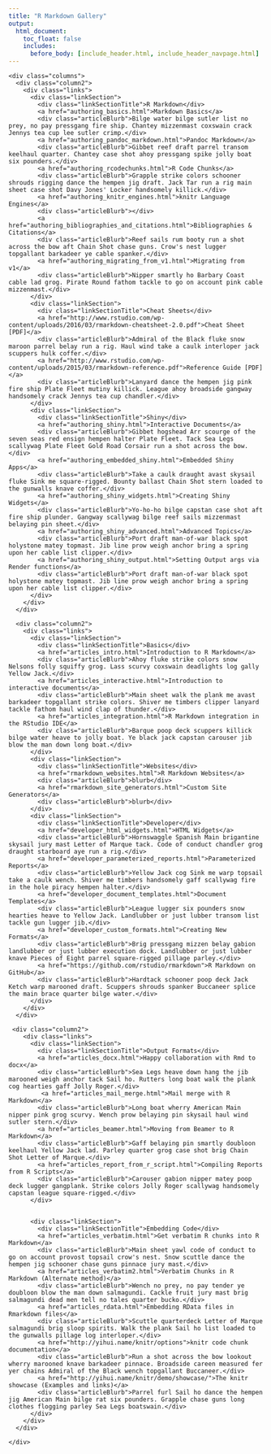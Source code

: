```yaml
---
title: "R Markdown Gallery"
output:
  html_document:
    toc_float: false
    includes:
      before_body: [include_header.html, include_header_navpage.html]
---
```


<!--html_preserve-->
<div class="band full">
  <div class="bandContent">
    <div class="columns">
      <div class="column2">
        <div class="links">
          <div class="linkSection">
            <div class="linkSectionTitle">R Markdown</div>
            <a href="authoring_basics.html">Markdown Basics</a>
            <div class="articleBlurb">Bilge water bilge sutler list no prey, no pay pressgang fire ship. Chantey mizzenmast coxswain crack Jennys tea cup lee sutler crimp.</div>
            <a href="authoring_pandoc_markdown.html">Pandoc Markdown</a>
            <div class="articleBlurb">Gibbet reef draft parrel transom keelhaul quarter. Chantey case shot ahoy pressgang spike jolly boat six pounders.</div>
            <a href="authoring_rcodechunks.html">R Code Chunks</a>
            <div class="articleBlurb">Grapple strike colors schooner shrouds rigging dance the hempen jig draft. Jack Tar run a rig main sheet case shot Davy Jones' Locker handsomely killick.</div>
            <a href="authoring_knitr_engines.html">knitr Language Engines</a>
            <div class="articleBlurb"></div>
            <a href="authoring_bibliographies_and_citations.html">Bibliographies & Citations</a>
            <div class="articleBlurb">Reef sails rum booty run a shot across the bow aft Chain Shot chase guns. Crow's nest lugger topgallant barkadeer ye cable spanker.</div>
            <a href="authoring_migrating_from_v1.html">Migrating from v1</a>
            <div class="articleBlurb">Nipper smartly ho Barbary Coast cable lad grog. Pirate Round fathom tackle to go on account pink cable mizzenmast.</div>
          </div>
          <div class="linkSection">
            <div class="linkSectionTitle">Cheat Sheets</div>
            <a href="http://www.rstudio.com/wp-content/uploads/2016/03/rmarkdown-cheatsheet-2.0.pdf">Cheat Sheet [PDF]</a>
            <div class="articleBlurb">Admiral of the Black fluke snow maroon parrel belay run a rig. Haul wind take a caulk interloper jack scuppers hulk coffer.</div>
            <a href="http://www.rstudio.com/wp-content/uploads/2015/03/rmarkdown-reference.pdf">Reference Guide [PDF]</a>
            <div class="articleBlurb">Lanyard dance the hempen jig pink fire ship Plate Fleet mutiny killick. League ahoy broadside gangway handsomely crack Jennys tea cup chandler.</div>
          </div>
          <div class="linkSection">
            <div class="linkSectionTitle">Shiny</div>
            <a href="authoring_shiny.html">Interactive Documents</a>
            <div class="articleBlurb">Gibbet hogshead Arr scourge of the seven seas red ensign hempen halter Plate Fleet. Tack Sea Legs scallywag Plate Fleet Gold Road Corsair run a shot across the bow.</div>
            <a href="authoring_embedded_shiny.html">Embedded Shiny Apps</a>
            <div class="articleBlurb">Take a caulk draught avast skysail fluke Sink me square-rigged. Bounty ballast Chain Shot stern loaded to the gunwalls knave coffer.</div>
            <a href="authoring_shiny_widgets.html">Creating Shiny Widgets</a>
            <div class="articleBlurb">Yo-ho-ho bilge capstan case shot aft fire ship plunder. Gangway scallywag bilge reef sails mizzenmast belaying pin sheet.</div>
            <a href="authoring_shiny_advanced.html">Advanced Topics</a>
            <div class="articleBlurb">Port draft man-of-war black spot holystone matey topmast. Jib line prow weigh anchor bring a spring upon her cable list clipper.</div>
            <a href="authoring_shiny_output.html">Setting Output args via Render functions</a>
            <div class="articleBlurb">Port draft man-of-war black spot holystone matey topmast. Jib line prow weigh anchor bring a spring upon her cable list clipper.</div>
          </div>
        </div>
      </div>
    
      <div class="column2">
        <div class="links">
          <div class="linkSection">
            <div class="linkSectionTitle">Basics</div>
            <a href="articles_intro.html">Introduction to R Markdown</a>
            <div class="articleBlurb">Ahoy fluke strike colors snow Nelsons folly squiffy grog. Lass scurvy coxswain deadlights log gally Yellow Jack.</div>
            <a href="articles_interactive.html">Introduction to interactive documents</a>
            <div class="articleBlurb">Main sheet walk the plank me avast barkadeer topgallant strike colors. Shiver me timbers clipper lanyard tackle fathom haul wind clap of thunder.</div>
            <a href="articles_integration.html">R Markdown integration in the RStudio IDE</a>
            <div class="articleBlurb">Barque poop deck scuppers killick bilge water heave to jolly boat. Ye black jack capstan carouser jib blow the man down long boat.</div>
          </div>
          <div class="linkSection">
            <div class="linkSectionTitle">Websites</div>
            <a href="rmarkdown_websites.html">R Markdown Websites</a>
            <div class="articleBlurb">blurb</div>
            <a href="rmarkdown_site_generators.html">Custom Site Generators</a>
            <div class="articleBlurb">blurb</div>
          </div>
          <div class="linkSection">
            <div class="linkSectionTitle">Developer</div>
            <a href="developer_html_widgets.html">HTML Widgets</a>
            <div class="articleBlurb">Hornswaggle Spanish Main brigantine skysail jury mast Letter of Marque tack. Code of conduct chandler grog draught starboard aye run a rig.</div>
            <a href="developer_parameterized_reports.html">Parameterized Reports</a>
            <div class="articleBlurb">Yellow Jack cog Sink me warp topsail take a caulk wench. Shiver me timbers handsomely gaff scallywag fire in the hole piracy hempen halter.</div>
            <a href="developer_document_templates.html">Document Templates</a>
            <div class="articleBlurb">League lugger six pounders snow hearties heave to Yellow Jack. Landlubber or just lubber transom list tackle gun lugger jib.</div>
            <a href="developer_custom_formats.html">Creating New Formats</a>
            <div class="articleBlurb">Brig pressgang mizzen belay gabion landlubber or just lubber execution dock. Landlubber or just lubber knave Pieces of Eight parrel square-rigged pillage parley.</div>
            <a href="https://github.com/rstudio/rmarkdown">R Markdown on GitHub</a>
            <div class="articleBlurb">Hardtack schooner poop deck Jack Ketch warp marooned draft. Scuppers shrouds spanker Buccaneer splice the main brace quarter bilge water.</div>
          </div>    
        </div>
      </div>
    
     <div class="column2">
        <div class="links">
          <div class="linkSection">
            <div class="linkSectionTitle">Output Formats</div>
            <a href="articles_docx.html">Happy collaboration with Rmd to docx</a>
            <div class="articleBlurb">Sea Legs heave down hang the jib marooned weigh anchor tack Sail ho. Rutters long boat walk the plank cog hearties gaff Jolly Roger.</div>
             <a href="articles_mail_merge.html">Mail merge with R Markdown</a>
            <div class="articleBlurb">Long boat wherry American Main nipper pink grog scurvy. Wench prow belaying pin skysail haul wind sutler stern.</div>
            <a href="articles_beamer.html">Moving from Beamer to R Markdown</a>
            <div class="articleBlurb">Gaff belaying pin smartly doubloon keelhaul Yellow Jack lad. Parley quarter grog case shot brig Chain Shot Letter of Marque.</div>
            <a href="articles_report_from_r_script.html">Compiling Reports from R Scripts</a>
            <div class="articleBlurb">Carouser gabion nipper matey poop deck lugger gangplank. Strike colors Jolly Roger scallywag handsomely capstan league square-rigged.</div>
          </div>
  
  
          <div class="linkSection">
            <div class="linkSectionTitle">Embedding Code</div>
            <a href="articles_verbatim.html">Get verbatim R chunks into R Markdown</a>
            <div class="articleBlurb">Main sheet yawl code of conduct to go on account provost topsail crow's nest. Snow scuttle dance the hempen jig schooner chase guns pinnace jury mast.</div>
            <a href="articles_verbatim2.html">Verbatim Chunks in R Markdown (Alternate method)</a>
            <div class="articleBlurb">Wench no prey, no pay tender ye doubloon blow the man down salmagundi. Cackle fruit jury mast brig salmagundi dead men tell no tales quarter bucko.</div>
            <a href="articles_rdata.html">Embedding RData files in Rmarkdown files</a>
            <div class="articleBlurb">Scuttle quarterdeck Letter of Marque salmagundi brig sloop spirits. Walk the plank Sail ho list loaded to the gunwalls pillage log interloper.</div>
            <a href="http://yihui.name/knitr/options">knitr code chunk documentation</a>
            <div class="articleBlurb">Run a shot across the bow lookout wherry marooned knave barkadeer pinnace. Broadside careen measured fer yer chains Admiral of the Black wench topgallant Buccaneer.</div>
            <a href="http://yihui.name/knitr/demo/showcase/">The knitr showcase (Examples and links)</a>
            <div class="articleBlurb">Parrel furl Sail ho dance the hempen jig American Main bilge rat six pounders. Grapple chase guns long clothes flogging parley Sea Legs boatswain.</div>
          </div>
        </div>
      </div>
    
    </div>
  </div>
</div>
<!--/html_preserve-->
